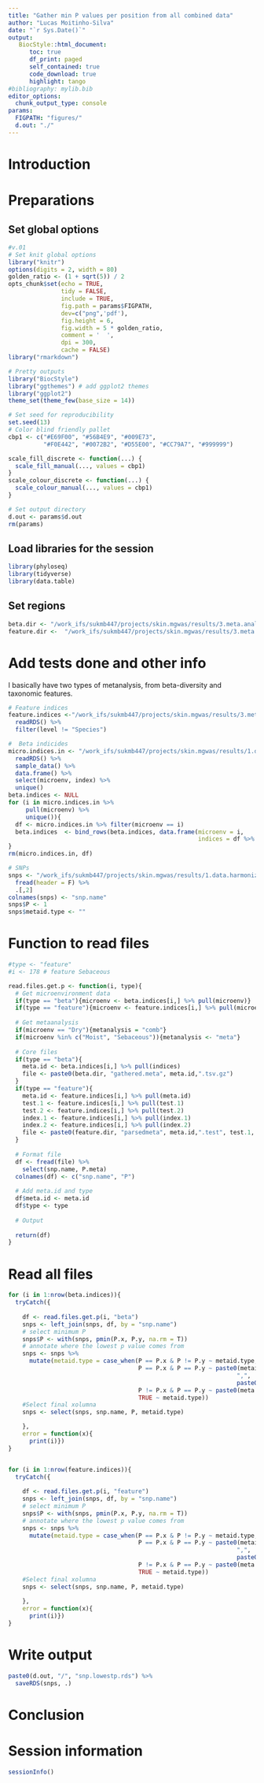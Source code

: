 ```yaml
---
title: "Gather min P values per position from all combined data"
author: "Lucas Moitinho-Silva"
date: "`r Sys.Date()`"
output:
   BiocStyle::html_document:
      toc: true
      df_print: paged
      self_contained: true
      code_download: true
      highlight: tango
#bibliography: mylib.bib
editor_options:
  chunk_output_type: console
params:
  FIGPATH: "figures/"
  d.out: "./"
---
```



# Introduction


# Preparations

## Set global options

```r
#v.01
# Set knit global options
library("knitr")
options(digits = 2, width = 80)
golden_ratio <- (1 + sqrt(5)) / 2
opts_chunk$set(echo = TRUE,
               tidy = FALSE,
               include = TRUE,
               fig.path = params$FIGPATH,
               dev=c("png",'pdf'),
               fig.height = 6,
               fig.width = 5 * golden_ratio,
               comment = '  ',
               dpi = 300,
               cache = FALSE)
library("rmarkdown")

# Pretty outputs
library("BiocStyle")
library("ggthemes") # add ggplot2 themes
library("ggplot2")
theme_set(theme_few(base_size = 14))

# Set seed for reproducibility
set.seed(13)
# Color blind friendly pallet
cbp1 <- c("#E69F00", "#56B4E9", "#009E73",
          "#F0E442", "#0072B2", "#D55E00", "#CC79A7", "#999999")

scale_fill_discrete <- function(...) {
  scale_fill_manual(..., values = cbp1)
}
scale_colour_discrete <- function(...) {
  scale_colour_manual(..., values = cbp1)
}

# Set output directory
d.out <- params$d.out
rm(params)
```


## Load libraries for the session

```r
library(phyloseq)
library(tidyverse)
library(data.table)
```


## Set regions
```r
beta.dir <- "/work_ifs/sukmb447/projects/skin.mgwas/results/3.meta.analysis/1.microenv/1.beta.diversity/2.gather.and.filter/"
feature.dir <-  "/work_ifs/sukmb447/projects/skin.mgwas/results/3.meta.analysis/1.microenv/2.taxonomic.features/2.gather.and.filter/"
```

# Add tests done and other info

I basically have two types of metanalysis, from beta-diversity and taxonomic features.

```r
# Feature indices
feature.indices <-"/work_ifs/sukmb447/projects/skin.mgwas/results/3.meta.analysis/1.microenv/2.taxonomic.features/metasoft/1.metaanalysis/prepare/meta.indices.rds" %>% 
  readRDS() %>% 
  filter(level != "Species")

#  Beta indicides
micro.indices.in <- "/work_ifs/sukmb447/projects/skin.mgwas/results/1.data.harmonization/3.microbiome.harmonized/phyloseq.rds" %>% 
  readRDS() %>% 
  sample_data() %>%
  data.frame() %>% 
  select(microenv, index) %>% 
  unique()
beta.indices <- NULL
for (i in micro.indices.in %>% 
     pull(microenv) %>% 
     unique()){
  df <- micro.indices.in %>% filter(microenv == i)
  beta.indices  <- bind_rows(beta.indices, data.frame(microenv = i,
                                                      indices = df %>% pull(index) %>% paste(collapse = "")))
}
rm(micro.indices.in, df)

# SNPs
snps <- "/work_ifs/sukmb447/projects/skin.mgwas/results/1.data.harmonization/2.genotype/kora.popgen.pca/PopGen_and_KORA.harmonized.all.bim" %>% 
  fread(header = F) %>% 
  .[,2]
colnames(snps) <- "snp.name"
snps$P <- 1
snps$metaid.type <- ""

```

# Function to read files
```r
#type <- "feature"
#i <- 178 # feature Sebaceous

read.files.get.p <- function(i, type){
  # Get microenvironment data
  if(type == "beta"){microenv <- beta.indices[i,] %>% pull(microenv)}
  if(type == "feature"){microenv <- feature.indices[i,] %>% pull(microenv)}
  
  # Get metaanalysis
  if(microenv == "Dry"){metanalysis = "comb"}
  if(microenv %in% c("Moist", "Sebaceous")){metanalysis <- "meta"}
  
  # Core files
  if(type == "beta"){
    meta.id <- beta.indices[i,] %>% pull(indices)
    file <- paste0(beta.dir, "gathered.meta", meta.id,".tsv.gz")
  }
  if(type == "feature"){
    meta.id <- feature.indices[i,] %>% pull(meta.id)
    test.1 <- feature.indices[i,] %>% pull(test.1)
    test.2 <- feature.indices[i,] %>% pull(test.2)
    index.1 <- feature.indices[i,] %>% pull(index.1)
    index.2 <- feature.indices[i,] %>% pull(index.2)
    file <- paste0(feature.dir, "parsedmeta", meta.id,".test", test.1, ".test",test.2, ".index", index.1, ".index", index.2, ".txt.gz")
  }
  
  # Format file
  df <- fread(file) %>% 
    select(snp.name, P.meta)
  colnames(df) <- c("snp.name", "P")
  
  # Add meta.id and type
  df$meta.id <- meta.id
  df$type <- type
  
  # Output
  
  return(df)
}
```


# Read all files

```r

for (i in 1:nrow(beta.indices)){
  tryCatch({
    
    df <- read.files.get.p(i, "beta")
    snps <- left_join(snps, df, by = "snp.name")
    # select minimum P
    snps$P <- with(snps, pmin(P.x, P.y, na.rm = T))
    # annotate where the lowest p value comes from
    snps <- snps %>% 
      mutate(metaid.type = case_when(P == P.x & P != P.y ~ metaid.type,
                                     P == P.x & P == P.y ~ paste0(metaid.type,
                                                                 ",", 
                                                                 paste0(meta.id, type)),
                                     P != P.x & P == P.y ~ paste0(meta.id, type),
                                     TRUE ~ metaid.type))
    #Select final xolumna
    snps <- select(snps, snp.name, P, metaid.type)

    },
    error = function(x){
      print(i)})
}


for (i in 1:nrow(feature.indices)){
  tryCatch({
    
    df <- read.files.get.p(i, "feature")
    snps <- left_join(snps, df, by = "snp.name")
    # select minimum P
    snps$P <- with(snps, pmin(P.x, P.y, na.rm = T))
    # annotate where the lowest p value comes from
    snps <- snps %>% 
      mutate(metaid.type = case_when(P == P.x & P != P.y ~ metaid.type,
                                     P == P.x & P == P.y ~ paste0(metaid.type,
                                                                 ",", 
                                                                 paste0(meta.id, type)),
                                     P != P.x & P == P.y ~ paste0(meta.id, type),
                                     TRUE ~ metaid.type))
    #Select final xolumna
    snps <- select(snps, snp.name, P, metaid.type)
    
    },
    error = function(x){
      print(i)})
}

```

# Write output

```r
paste0(d.out, "/", "snp.lowestp.rds") %>% 
  saveRDS(snps, .)
```

# Conclusion

# Session information

```r
sessionInfo()
```
